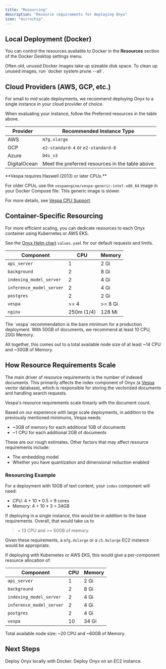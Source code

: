 ```yaml
---
title: "Resourcing"
description: "Resource requirements for deploying Onyx"
icon: "microchip"
---
```



<ResourcingOverview />

## Local Deployment (Docker)

You can control the resources available to Docker in the **Resources** section of the Docker Desktop settings menu.

<Info>
  Often old, unused Docker images take up sizeable disk space. To clean up unused images,
  run `docker system prune --all`.
</Info>

## Cloud Providers (AWS, GCP, etc.)

For small to mid scale deployments, we recommend deploying Onyx to a single instance in your cloud provider of choice.

When evaluating your instance, follow the Preferred resources in the table above.

| Provider | Recommended Instance Type |
| --- | --- |
| AWS | `m7g.xlarge` |
| GCP | `e2-standard-4` or `e2-standard-8` |
| Azure | `D4s_v3` |
| DigitalOcean | Meet the preferred resources in the table above |

<Accordion title="Vespa on older CPUs">
  **Vespa requires Haswell (2013) or later CPUs.**

  For older CPUs, use the `vespaengine/vespa-generic-intel-x86_64` image in your Docker Compose file.
  This generic image is slower.

  For more details, see [Vespa CPU Support](https://docs.vespa.ai/en/cpu-support.html).
</Accordion>

## Container-Specific Resourcing

For more efficient scaling, you can dedicate resources to each Onyx container using Kubernetes or AWS EKS.

See the [Onyx Helm chart](https://github.com/onyx-dot-app/onyx/blob/main/deployment/helm/charts/onyx/values.yaml)
`values.yaml` for our default requests and limits.

| Component | CPU | Memory |
| --- | --- | --- |
| `api_server` | 1 | 2 Gi |
| `background` | 2 | 8 Gi |
| `indexing_model_server` | 2 | 4 Gi |
| `inference_model_server` | 2 | 4 Gi |
| `postgres` | 2 | 2 Gi |
| `vespa` | >= 4 | >= 8 Gi |
| `nginx` | 250m (1/4) | 128 Mi |

<Info>
  The `vespa` recommendation is the bare minimum for a production deployment. With 50GB of documents,
  we recommend at least 10 CPU, 20Gi Memory.
</Info>

All together, this comes out to a total available node size of at least ~14 CPU and ~30GB of Memory.

## How Resource Requirements Scale

The main driver of resource requirements is the number of indexed documents.
This primarily affects the index component of Onyx (a [Vespa](https://vespa.ai/) vector database),
which is responsible for storing the vectorized documents and handling search requests.

<Note>
  Vespa's resource requirements scale linearly with the document count.
</Note>

Based on our experience with large scale deployments, in addition to the previously mentioned minimums, Vespa needs:
- ~3GB of memory for each additional 1GB of documents
- ~1 CPU for each additional 2GB of documents

These are our rough estimates. Other factors that may affect resource requirements include:
- The embedding model
- Whether you have quantization and dimensional reduction enabled

### Resourcing Example

For a deployment with 10GB of text content, your `index` component will need:
- CPU: 4 + 10 * 0.5 = 9 cores
- Memory: 4 + 10 * 3 = 34GB

If deploying in a single instance, this would be *in addition to* the base requirements. Overall, that would take us to
>= 13 CPU and >= 50GB of memory.

Given these requirements, a `m7g.4xlarge` or a `c5.9xlarge` EC2 instance would be appropriate.

If deploying with Kubernetes or AWS EKS, this would give a per-component resource allocation of:

| Component | CPU | Memory |
| --- | --- | --- |
| `api_server` | 1 | 2 Gi |
| `background` | 2 | 8 Gi |
| `indexing_model_server` | 2 | 4 Gi |
| `inference_model_server` | 2 | 4 Gi |
| `postgres` | 2 | 4 Gi |
| `vespa` | 10 | 34 Gi |

Total available node size: ~20 CPU and ~60GB of Memory.

## Next Steps

<CardGroup cols={2}>
  <Card title="Guide: Deploy Onyx Locally" icon="microchip" href="/deployment/local/docker">
    Deploy Onyx locally with Docker.
  </Card>

  <Card title="Guide: Deploy on AWS" icon="microchip" href="/deployment/cloud/aws/ec2">
    Deploy Onyx on an EC2 instance.
  </Card>
</CardGroup>
